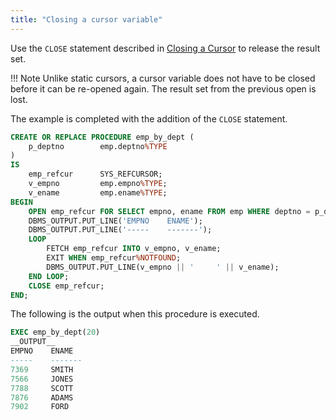 ```yaml
---
title: "Closing a cursor variable"
---
```


<div id="closing_a_cursor_variable" class="registered_link"></div>

Use the `CLOSE` statement described in [Closing a Cursor](../08_static_cursors/04_closing_a_cursor/#closing_a_cursor) to release the result set.

!!! Note
    Unlike static cursors, a cursor variable does not have to be closed before it can be re-opened again. The result set from the previous open is lost.

The example is completed with the addition of the `CLOSE` statement.

```sql
CREATE OR REPLACE PROCEDURE emp_by_dept (
    p_deptno        emp.deptno%TYPE
)
IS
    emp_refcur      SYS_REFCURSOR;
    v_empno         emp.empno%TYPE;
    v_ename         emp.ename%TYPE;
BEGIN
    OPEN emp_refcur FOR SELECT empno, ename FROM emp WHERE deptno = p_deptno;
    DBMS_OUTPUT.PUT_LINE('EMPNO    ENAME');
    DBMS_OUTPUT.PUT_LINE('-----    -------');
    LOOP
        FETCH emp_refcur INTO v_empno, v_ename;
        EXIT WHEN emp_refcur%NOTFOUND;
        DBMS_OUTPUT.PUT_LINE(v_empno || '     ' || v_ename);
    END LOOP;
    CLOSE emp_refcur;
END;
```

The following is the output when this procedure is executed.

```sql
EXEC emp_by_dept(20)
__OUTPUT__
EMPNO    ENAME
-----    -------
7369     SMITH
7566     JONES
7788     SCOTT
7876     ADAMS
7902     FORD
```
